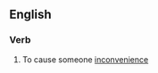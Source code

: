 ==English==

===Verb===
{{en-verb|discommod}}

# {{lb|en|transitive}} To cause someone [[inconvenience]]